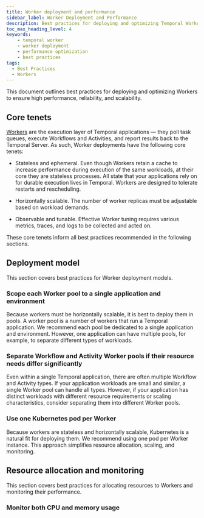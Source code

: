 ```yaml
---
title: Worker deployment and performance
sidebar_label: Worker Deployment and Performance
description: Best practices for deploying and optimizing Temporal Workers for performance and reliability.
toc_max_heading_level: 4
keywords:
    - temporal worker
    - worker deployment
    - performance optimization
    - best practices
tags:
  - Best Practices
  - Workers
---
```


 This document outlines best practices for deploying and optimizing Workers to ensure high performance, reliability, and scalability.

## Core tenets

[Workers](../encyclopedia/workers/workers.mdx) are the execution layer of Temporal applications — they poll task queues, execute Workflows and Activities, and report results back to the Temporal Server. As such, Worker deployments have the following core tenets:

- Stateless and ephemeral. Even though Workers retain a cache to increase performance during execution of the same workloads, at their core they are stateless processes. All state that your applications rely on for durable execution lives in Temporal. Workers are designed to tolerate restarts and rescheduling.

- Horizontally scalable. The number of worker replicas must be adjustable based on workload demands.

- Observable and tunable. Effective Worker tuning requires various metrics, traces, and logs to be collected and acted on.

These core tenets inform all best practices recommended in the following sections.

## Deployment model 

This section covers best practices for Worker deployment models.

### Scope each Worker pool to a single application and environment

Because workers must be horizontally scalable, it is best to deploy them in pools. A worker pool is a number of workers that run a Temporal application. We recommend each pool be dedicated to a single application and environment. However, one application can have multiple pools, for example, to separate different types of workloads.


### Separate Workflow and Activity Worker pools if their resource needs differ significantly

Even within a single Temporal application, there are often multiple Workflow and Activity types. If your application workloads are small and similar, a single Worker pool can handle all types. However, if your application has distinct workloads with different resource requirements or scaling characteristics, consider separating them into different Worker pools.


### Use one Kubernetes pod per Worker

Because workers are stateless and horizontally scalable, Kubernetes is a natural fit for deploying them. We recommend using one pod per Worker instance. This approach simplifies resource allocation, scaling, and monitoring.

## Resource allocation and monitoring

This section covers best practices for allocating resources to Workers and monitoring their performance.

### Monitor both CPU and memory usage
    


